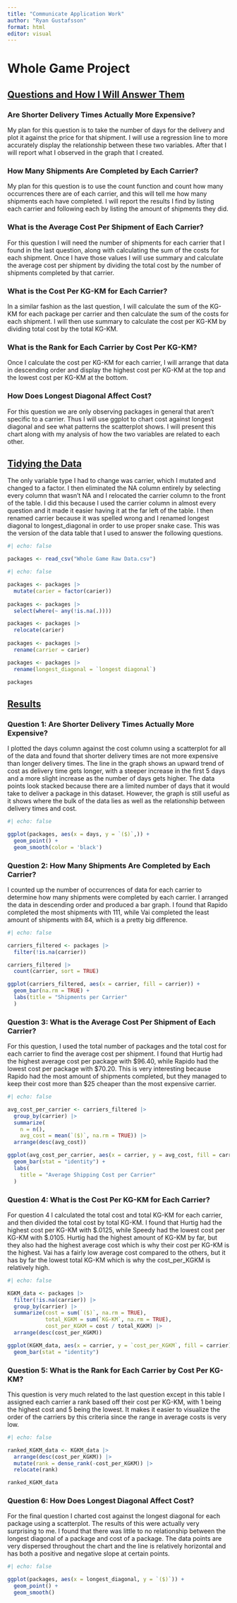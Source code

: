 ---
title: "Communicate Application Work"
author: "Ryan Gustafsson"
format: html
editor: visual
---

# Whole Game Project

## [Questions and How I Will Answer Them]{.underline}

### Are Shorter Delivery Times Actually More Expensive?

My plan for this question is to take the number of days for the delivery and plot
it against the price for that shipment. I will use a regression line to more
accurately display the relationship between these two variables. After that I
will report what I observed in the graph that I created.

### How Many Shipments Are Completed by Each Carrier?

My plan for this question is to use the count function and count how many
occurrences there are of each carrier, and this will tell me how many shipments
each have completed. I will report the results I find by listing each carrier
and following each by listing the amount of shipments they did.

### What is the Average Cost Per Shipment of Each Carrier?

For this question I will need the number of shipments for each carrier that I found
in the last question, along with calculating the sum of the costs for each
shipment. Once I have those values I will use summary and calculate the average
cost per shipment by dividing the total cost by the number of shipments
completed by that carrier.

### What is the Cost Per KG-KM for Each Carrier?

In a similar fashion as the last question, I will calculate the sum of the KG-KM
for each package per carrier and then calculate the sum of the costs for each
shipment. I will then use summary to calculate the cost per KG-KM by dividing
total cost by the total KG-KM.

### What is the Rank for Each Carrier by Cost Per KG-KM?

Once I calculate the cost per KG-KM for each carrier, I will arrange that data in
descending order and display the highest cost per KG-KM at the top and the
lowest cost per KG-KM at the bottom.

### How Does Longest Diagonal Affect Cost?

For this question we are only observing packages in general that aren’t specific to
a carrier. Thus I will use ggplot to chart cost against longest diagonal and
see what patterns the scatterplot shows. I will present this chart along with
my analysis of how the two variables are related to each other.

## [Tidying the Data]{.underline}

The only variable type I had to change was carrier, which I mutated and changed to
a factor. I then eliminated the NA column entirely by selecting every column
that wasn’t NA and I relocated the carrier column to the front of the table. I
did this because I used the carrier column in almost every question and it made
it easier having it at the far left of the table. I then renamed carrier
because it was spelled wrong and I renamed longest diagonal to longest_diagonal
in order to use proper snake case. This was the version of the data table that
I used to answer the following questions.

```{r}
#| echo: false

packages <- read_csv("Whole Game Raw Data.csv")
```

```{r}
#| echo: false

packages <- packages |>
  mutate(carier = factor(carier))
  
packages <- packages |>
  select(where(~ any(!is.na(.))))

packages <- packages |>
  relocate(carier)
  
packages <- packages |>
  rename(carrier = carier)

packages <- packages |>
  rename(longest_diagonal = `longest diagonal`)

packages
```

## [Results]{.underline}

### Question 1: Are Shorter Delivery Times Actually More Expensive?

I plotted the days column against the cost column using a scatterplot for all of the data and found that shorter delivery times are not more expensive than longer delivery times. The line in the graph shows an upward trend of cost as delivery time gets longer, with a steeper increase in the first 5 days and a more slight increase as the number of days gets higher. The data points look stacked because there are a limited number of days that it would take to deliver a package in this dataset. However, the graph is still useful as it shows where the bulk of the data lies as well as the relationship between delivery times and cost.

```{r}
#| echo: false

ggplot(packages, aes(x = days, y = `($)`,)) +
  geom_point() +
  geom_smooth(color = 'black')

```

### Question 2: How Many Shipments Are Completed by Each Carrier?

I counted up the number of occurrences of data for each carrier to determine how
many shipments were completed by each carrier. I arranged the data in
descending order and produced a bar graph. I found that Rapido completed the
most shipments with 111, while Vai completed the least amount of shipments with
84, which is a pretty big difference.

```{r}
#| echo: false

carriers_filtered <- packages |>
  filter(!is.na(carrier))

carriers_filtered |>
  count(carrier, sort = TRUE)

ggplot(carriers_filtered, aes(x = carrier, fill = carrier)) +
  geom_bar(na.rm = TRUE) +
  labs(title = "Shipments per Carrier"
  )
```

### Question 3: What is the Average Cost Per Shipment of Each Carrier?

For this question, I used the total number of packages and the total cost for each
carrier to find the average cost per shipment. I found that Hurtig had the
highest average cost per package with \$96.40, while Rapido had the lowest cost
per package with \$70.20. This is very interesting because Rapido had the most
amount of shipments completed, but they managed to keep their cost more than
\$25 cheaper than the most expensive carrier.

```{r}
#| echo: false

avg_cost_per_carrier <- carriers_filtered |>
  group_by(carrier) |>
  summarize(
    n = n(), 
    avg_cost = mean(`($)`, na.rm = TRUE)) |>
  arrange(desc(avg_cost))

ggplot(avg_cost_per_carrier, aes(x = carrier, y = avg_cost, fill = carrier)) +
  geom_bar(stat = "identity") +
  labs(
    title = "Average Shipping Cost per Carrier"
  )
```

### Question 4: What is the Cost Per KG-KM for Each Carrier?

For question 4 I calculated the total cost and total KG-KM for each carrier, and then divided the total cost by total KG-KM. I found that Hurtig had the highest cost per KG-KM with \$.0125, while Speedy had the lowest cost per KG-KM with \$.0105. Hurtig had the highest amount of KG-KM by far, but they also had the highest average cost which is why their cost per KG-KM is the highest. Vai has a fairly low average cost compared to the others, but it has by far the lowest total KG-KM which is why the cost_per_KGKM is relatively high.

```{r}
#| echo: false

KGKM_data <- packages |>
  filter(!is.na(carrier)) |>
  group_by(carrier) |>
  summarize(cost = sum(`($)`, na.rm = TRUE),
            total_KGKM = sum(`KG-KM`, na.rm = TRUE), 
            cost_per_KGKM = cost / total_KGKM) |>
  arrange(desc(cost_per_KGKM))

ggplot(KGKM_data, aes(x = carrier, y = `cost_per_KGKM`, fill = carrier) ) +
  geom_bar(stat = "identity")
```

### Question 5: What is the Rank for Each Carrier by Cost Per KG-KM?

This question is very much related to the last question except in this table I assigned each carrier a rank based off their cost per KG-KM, with 1 being the highest cost and 5 being the lowest. It makes it easier to visualize the order of the carriers by this criteria since the range in average costs is very low.

```{r}
#| echo: false

ranked_KGKM_data <- KGKM_data |>
  arrange(desc(cost_per_KGKM)) |>
  mutate(rank = dense_rank(-cost_per_KGKM)) |>
  relocate(rank)

ranked_KGKM_data
```

### Question 6: How Does Longest Diagonal Affect Cost?

For the final question I charted cost against the longest diagonal for each package
using a scatterplot. The results of this were actually very surprising to me. I
found that there was little to no relationship between the longest diagonal of
a package and cost of a package. The data points are very dispersed throughout
the chart and the line is relatively horizontal and has both a positive and
negative slope at certain points.

```{r}
#| echo: false

ggplot(packages, aes(x = longest_diagonal, y = `($)`)) +
  geom_point() + 
  geom_smooth()

```
